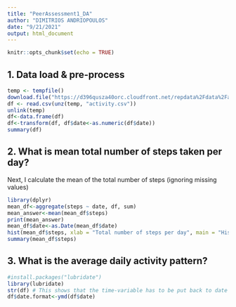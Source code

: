 ```yaml
---
title: "PeerAssessment1_DA"
author: "DIMITRIOS ANDRIOPOULOS"
date: "9/21/2021"
output: html_document
---
```


```r
knitr::opts_chunk$set(echo = TRUE)
```

## 1. Data load & pre-process


```r
temp <- tempfile()
download.file("https://d396qusza40orc.cloudfront.net/repdata%2Fdata%2Factivity.zip",temp)
df <- read.csv(unz(temp, "activity.csv"))
unlink(temp)
df<-data.frame(df)
df<-transform(df, df$date<-as.numeric(df$date))
summary(df)
```

## 2. What is mean total number of steps taken per day?

Next, I calculate the mean of the total number of steps (ignoring missing values)

```r
library(dplyr)
mean_df<-aggregate(steps ~ date, df, sum)
mean_answer<-mean(mean_df$steps)
print(mean_answer)
mean_df$date<-as.Date(mean_df$date)
hist(mean_df$steps, xlab = "Total number of steps per day", main = "Histogram of total number of steps taken each day")
summary(mean_df$steps)
```

## 3. What is the average daily activity pattern?
```r
#install.packages("lubridate")
library(lubridate)
str(df) # This shows that the time-variable has to be put back to date format.
df$date.format<-ymd(df$date)

```

